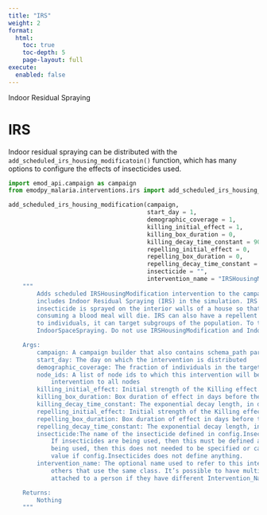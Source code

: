 ```yaml
---
title: "IRS"
weight: 2
format: 
  html:
    toc: true
    toc-depth: 5
    page-layout: full
execute: 
  enabled: false
---
```


Indoor Residual Spraying

# IRS

Indoor residual spraying can be distributed with the `add_scheduled_irs_housing_modificatoin()` function, which has many options to configure the effects of insecticides used.

```python
import emod_api.campaign as campaign
from emodpy_malaria.interventions.irs import add_scheduled_irs_housing_modification

add_scheduled_irs_housing_modification(campaign, 
                                       start_day = 1,
                                       demographic_coverage = 1, 
                                       killing_initial_effect = 1,                    # NOTE: these default effect sizes and kinetics are not calibrated values
                                       killing_box_duration = 0,
                                       killing_decay_time_constant = 90,
                                       repelling_initial_effect = 0,
                                       repelling_box_duration = 0,
                                       repelling_decay_time_constant = 90,
                                       insecticide = "",
                                       intervention_name = "IRSHousingModification"
    """
        Adds scheduled IRSHousingModification intervention to the campaign. The IRSHousingModification intervention class
        includes Indoor Residual Spraying (IRS) in the simulation. IRS is another key vector control tool in which
        insecticide is sprayed on the interior walls of a house so that mosquitoes resting on the walls after
        consuming a blood meal will die. IRS can also have a repellent effect. Because this class is distributed
        to individuals, it can target subgroups of the population. To target all individuals in a node, use
        IndoorSpaceSpraying. Do not use IRSHousingModification and IndoorSpaceSpraying together.

    Args:
        campaign: A campaign builder that also contains schema_path parameters
        start_day: The day on which the intervention is distributed
        demographic_coverage: The fraction of individuals in the target demographic that will receive this intervention
        node_ids: A list of node ids to which this intervention will be distributed. None or [] distributes
            intervention to all nodes
        killing_initial_effect: Initial strength of the Killing effect. The effect may decay over time.
        killing_box_duration: Box duration of effect in days before the decay of Killing Initial_Effect.
        killing_decay_time_constant: The exponential decay length, in days of the Killing Initial_Effect.
        repelling_initial_effect: Initial strength of the Killing effect. The effect decays over time.
        repelling_box_duration: Box duration of effect in days before the decay of Repelling Initial Effect.
        repelling_decay_time_constant: The exponential decay length, in days of the Repelling Initial Effect.
        insecticide:The name of the insecticide defined in config.Insecticides for this intervention.
            If insecticides are being used, then this must be defined as one of those values.  If they are not
            being used, then this does not needed to be specified or can be empty string.  It cannot have a
            value if config.Insecticides does not define anything.
        intervention_name: The optional name used to refer to this intervention as a means to differentiate it from
            others that use the same class. It’s possible to have multiple IRSHousingModification interventions
            attached to a person if they have different Intervention_Name values.

    Returns:
        Nothing
    """
```
